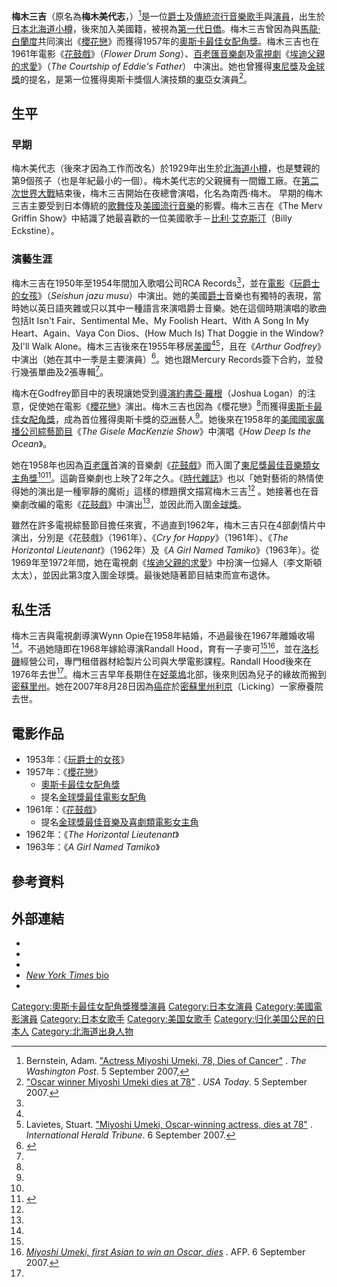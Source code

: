 {{Infobox entertainer
| name = 梅木三吉<br />ナンシー梅木
| image = Miyoshi Umeki.jpg
| type = 女演員
| birthname = 梅木美代志
| birthdate = {{birth date|1929|5|8}}
| birthplace = {{JPN}}[[北海道|北海道]][[小樽市|小樽市]]
| deathdate = {{death date and age|2007|8|28|1929|5|08}}
| deathplace = {{USA}}[[密蘇里州|密蘇里州]][[利京|利京]]
| occupation = [[演員|演員]]
| spouse = {{marriage|Win Opie|1958|1967}}<br>{{marriage|Randall Hood|1968|1976}}
| children = Michael Randall Hood
| academyawards = '''[[奧斯卡最佳女配角獎|最佳女配角]]'''<br />1957年 《[[櫻花戀|櫻花戀]]》
}}
{{japanese|japanese=ミヨシ・ウメキ|romaji=Miyoshi Umeki}}
'''梅木三吉'''（原名為'''梅木美代志'''，{{bd|1929年|5月8日|2007年|8月28日|catIdx=Umeki, Miyoshi}}）<ref name="post">Bernstein, Adam. [http://www.washingtonpost.com/wp-dyn/content/article/2007/09/05/AR2007090501484.html "Actress Miyoshi Umeki, 78, Dies of Cancer"] {{Wayback|url=http://www.washingtonpost.com/wp-dyn/content/article/2007/09/05/AR2007090501484.html |date=20080807170536 }}. ''The Washington Post''. 5 September 2007,</ref>是一位[[爵士|爵士]]及[[傳統流行音樂|傳統流行音樂]][[歌手|歌手]]與[[演員|演員]]，出生於[[日本|日本]][[北海道|北海道]][[小樽|小樽]]，後來加入美國籍，被視為[[第一代|第一代]][[日僑|日僑]]。梅木三吉曾因為與[[馬龍·白蘭度|馬龍·白蘭度]]共同演出《[[櫻花戀|櫻花戀]]》而獲得1957年的[[奧斯卡最佳女配角獎|奧斯卡最佳女配角獎]]。梅木三吉也在1961年電影《[[花鼓戲|花鼓戲]]》（''Flower Drum Song''）、[[百老匯|百老匯]][[音樂劇|音樂劇]]及[[電視劇|電視劇]]《[[埃迪父親的求愛|埃迪父親的求愛]]》（''The Courtship of Eddie's Father''） 中演出。她也曾獲得[[東尼獎|東尼獎]]及[[金球獎|金球獎]]的提名，是第一位獲得奧斯卡獎個人演技類的[[東亞|東亞]]女演員<ref name="usatoday">[http://www.usatoday.com/life/people/2007-09-05-umeki-obit_N.htm "Oscar winner Miyoshi Umeki dies at 78"] {{Wayback|url=http://www.usatoday.com/life/people/2007-09-05-umeki-obit_N.htm |date=20190912181332 }}. ''USA Today''. 5 September 2007.</ref>。

== 生平 ==
=== 早期 ===
梅木美代志（後來才因為工作而改名）於1929年出生於[[北海道|北海道]][[小樽|小樽]]，也是雙親的第9個孩子（也是年紀最小的一個）。梅木美代志的父親擁有一間鐵工廠。在[[第二次世界大戰|第二次世界大戰]]結束後，梅木三吉開始在夜總會演唱，化名為南西·梅木。
早期的梅木三吉主要受到日本傳統的[[歌舞伎|歌舞伎]]及[[美國|美國]][[流行音樂|流行音樂]]的影響。梅木三吉在《The Merv Griffin Show》中結識了她最喜歡的一位美國歌手－[[比利·艾克斯汀|比利·艾克斯汀]]（Billy Eckstine）。

=== 演藝生涯 ===
梅木三吉在1950年至1954年間加入歌唱公司RCA Records<ref name="post"/>，並在[[電影|電影]]《[[玩爵士的女孩|玩爵士的女孩]]》（''Seishun jazu musu''）中演出。她的美國[[爵士|爵士]]音樂也有獨特的表現，當時她以英日語夾雜或只以其中一種語言來演唱爵士音樂。她在這個時期演唱的歌曲包括It Isn't Fair、Sentimental Me、My Foolish Heart、With A Song In My Heart、Again、Vaya Con Dios、(How Much Is) That Doggie in the Window?及I'll Walk Alone。梅木三吉後來在1955年移居[[美國|美國]]<ref name="post"/><ref name="iht">Lavietes, Stuart. [http://www.iht.com/articles/2007/09/06/america/obits.php "Miyoshi Umeki, Oscar-winning actress, dies at 78"] {{Wayback|url=http://www.iht.com/articles/2007/09/06/america/obits.php |date=20090209231028 }}. ''International Herald Tribune''. 6 September 2007.</ref>，且在《''Arthur Godfrey''》中演出（她在其中一季是主要演員）<ref name="imdb">{{imdb name|id=0880855|name=Miyoshi Umeki}}</ref>。她也跟Mercury Records簽下合約，並發行幾張單曲及2張專輯<ref name="post"/>。

梅木在Godfrey節目中的表現讓她受到[[導演|導演]][[約書亞·羅根|約書亞·羅根]]（Joshua Logan）的注意，促使她在電影《[[櫻花戀|櫻花戀]]》演出。梅木三吉也因為《櫻花戀》<ref name="usatoday"/>而獲得[[奧斯卡最佳女配角獎|奧斯卡最佳女配角獎]]，成為首位獲得奧斯卡獎的[[亞洲|亞洲]]藝人<ref name="usatoday"/>。她後來在1958年的[[美國國家廣播公司|美國國家廣播公司]][[綜藝節目|綜藝節目]]《''The Gisele MacKenzie Show''》中演唱《''How Deep Is the Ocean''》。

她在1958年也因為[[百老匯|百老匯]]首演的音樂劇《[[花鼓戲|花鼓戲]]》而入圍了[[東尼獎最佳音樂類女主角獎|東尼獎最佳音樂類女主角獎]]<ref name="usatoday"/><ref>{{ibdb name|id=62909|name=Miyoshi Umeki}}</ref>。這齣音樂劇也上映了2年之久。《[[時代雜誌|時代雜誌]]》也以「她對藝術的熱情使得她的演出是一種寧靜的魔術」這樣的標題撰文描寫梅木三吉<ref name="post"/> 。她接著也在音樂劇改編的電影《[[花鼓戲_(電影)|花鼓戲]]》中演出<ref name="iht"/>，並因此而入圍[[金球獎|金球獎]]。

雖然在許多電視綜藝節目擔任來賓，不過直到1962年，梅木三吉只在4部劇情片中演出，分別是《花鼓戲》（1961年）、《''Cry for Happy''》（1961年）、《''The Horizontal Lieutenant''》（1962年）及《''A Girl Named Tamiko''》（1963年）。從1969年至1972年間，她在電視劇《[[埃迪父親的求愛|埃迪父親的求愛]]》中扮演一位婦人（李文斯頓太太），並因此第3度入圍金球獎。最後她隨著節目結束而宣布退休。

== 私生活 ==
梅木三吉與電視劇導演Wynn Opie在1958年結婚，不過最後在1967年離婚收場<ref name="post"/>。不過她隨即在1968年嫁給導演Randall Hood，育有一子麥可<ref name="post"/><ref name="afp">[http://afp.google.com/article/ALeqM5go1cOxEboLMN38e03MYjlMjJ9y4A ''Miyoshi Umeki, first Asian to win an Oscar, dies''] {{Wayback|url=http://afp.google.com/article/ALeqM5go1cOxEboLMN38e03MYjlMjJ9y4A |date=20110520115542 }}. AFP. 6 September 2007.</ref>，並在[[洛杉磯|洛杉磯]]經營公司，專門租借器材給製片公司與大學電影課程。Randall Hood後來在1976年去世<ref name="usatoday"/>。梅木三吉早年長期住在[[好萊塢|好萊塢]]北部，後來則因為兒子的緣故而搬到[[密蘇里州|密蘇里州]]。她在2007年8月28日因為[[癌症|癌症]]於[[密蘇里州|密蘇里州]][[利京|利京]]（Licking）一家療養院去世。

== 電影作品 ==
* 1953年：《[[玩爵士的女孩|玩爵士的女孩]]》
* 1957年：《[[櫻花戀|櫻花戀]]》
**[[奧斯卡最佳女配角獎|奧斯卡最佳女配角獎]]
**提名[[金球獎最佳電影女配角|金球獎最佳電影女配角]]
* 1961年：《[[花鼓戲_(電影)|花鼓戲]]》
**提名[[金球獎最佳音樂及喜劇類電影女主角|金球獎最佳音樂及喜劇類電影女主角]]
* 1962年：《''The Horizontal Lieutenant''》
* 1963年：《''A Girl Named Tamiko''》

== 參考資料 ==
{{reflist}}

== 外部連結 ==
* {{imdb|0880855}}
* {{tvtome person|38415}}
* {{ibdb|62909}}
* [http://movies2.nytimes.com/gst/movies/filmography.html?p_id=72422&mod=bio ''New York Times'' bio]
* {{findagrave|21382379}}

{{start box}}
{{s-awards}}
{{succession prize box |[[多蘿茜·馬隆|多蘿茜·馬隆]]<br />《[[苦雨戀春風|苦雨戀春風]]》|[[溫蒂·希勒|溫蒂·希勒]]<br />《[[鴛鴦譜|鴛鴦譜]]》|[[奧斯卡最佳女配角獎|奧斯卡最佳女配角]]|1957年}}
{{end}}

{{奧斯卡最佳女配角獎 (1941–1960)}}

{{Authority control}}
{{DEFAULTSORT:Umeki, Miyoshi}}
[[Category:奧斯卡最佳女配角獎獲獎演員|Category:奧斯卡最佳女配角獎獲獎演員]]
[[Category:日本女演員|Category:日本女演員]]
[[Category:美國電影演員|Category:美國電影演員]]
[[Category:日本女歌手|Category:日本女歌手]]
[[Category:美国女歌手|Category:美国女歌手]]
[[Category:归化美国公民的日本人|Category:归化美国公民的日本人]]
[[Category:北海道出身人物|Category:北海道出身人物]]